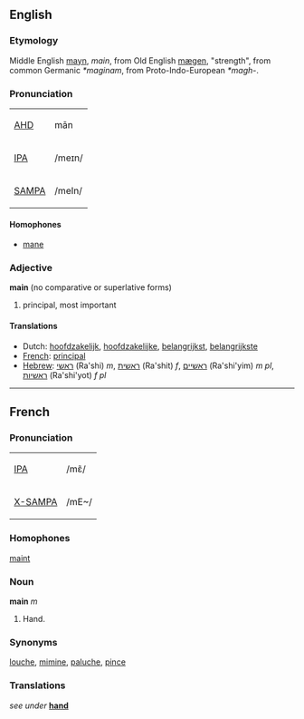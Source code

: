 ==English==
===Etymology===
Middle English [[mayn]], ''main'', from Old English [[mægen]], "strength", from common Germanic ''*maginam'', from Proto-Indo-European ''*magh-''.

===Pronunciation===
{| border=1 cellpadding=5
| [[w:AHD|AHD]] || mān
|-
| [[w:IPA|IPA]] || /meɪn/
|-
| [[w:SAMPA|SAMPA]] || /meIn/
|}

====Homophones====
*[[mane]]

===Adjective===
'''main''' (no comparative or superlative forms)
# principal, most important

====Translations====
*Dutch: [[hoofdzakelijk]], [[hoofdzakelijke]], [[belangrijkst]], [[belangrijkste]]
*[[French]]: [[principal]]
*[[Hebrew]]: [[ראשי]] (Ra'shi) ''m'', [[ראשית]] (Ra'shit) ''f'', [[ראשיים]] (Ra'shi'yim) ''m pl'', [[ראשיות]] (Ra'shi'yot) ''f pl''

----

==French==
===Pronunciation===
{| border=1 cellpadding=5
| [[w:IPA|IPA]] ||  /mɛ̃/
|-
| [[w:X-SAMPA|X-SAMPA]] || /mE~/ 
<!-- Marked as X-SAMPA because French SAMPA calls this vowel /e~/, which doesnt match the IPA -->
|}

===Homophones===
[[maint]]

===Noun===
'''main''' ''m''
# Hand.

===Synonyms===
[[louche]], [[mimine]], [[paluche]], [[pince]]

===Translations===
''see under'' '''[[hand]]'''